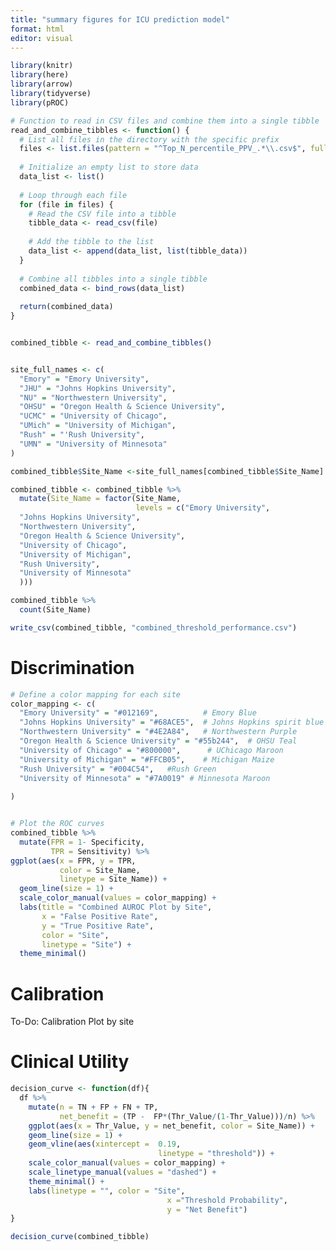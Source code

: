 ```yaml
---
title: "summary figures for ICU prediction model"
format: html
editor: visual
---
```


```r
library(knitr)
library(here)
library(arrow)
library(tidyverse)
library(pROC)
```

```r
# Function to read in CSV files and combine them into a single tibble
read_and_combine_tibbles <- function() {
  # List all files in the directory with the specific prefix
  files <- list.files(pattern = "^Top_N_percentile_PPV_.*\\.csv$", full.names = TRUE)
  
  # Initialize an empty list to store data
  data_list <- list()
  
  # Loop through each file
  for (file in files) {
    # Read the CSV file into a tibble
    tibble_data <- read_csv(file)
    
    # Add the tibble to the list
    data_list <- append(data_list, list(tibble_data))
  }
  
  # Combine all tibbles into a single tibble
  combined_data <- bind_rows(data_list)
  
  return(combined_data)
}


combined_tibble <- read_and_combine_tibbles()


site_full_names <- c(
  "Emory" = "Emory University",
  "JHU" = "Johns Hopkins University",
  "NU" = "Northwestern University",
  "OHSU" = "Oregon Health & Science University",
  "UCMC" = "University of Chicago",
  "UMich" = "University of Michigan",
  "Rush" = "'Rush University",
  "UMN" = "University of Minnesota"
)

combined_tibble$Site_Name <-site_full_names[combined_tibble$Site_Name]

combined_tibble <- combined_tibble %>%
  mutate(Site_Name = factor(Site_Name, 
                            levels = c("Emory University",
  "Johns Hopkins University",
  "Northwestern University",
  "Oregon Health & Science University",
  "University of Chicago",
  "University of Michigan",
  "Rush University",
  "University of Minnesota"
  )))

combined_tibble %>%
  count(Site_Name)
```
```r
write_csv(combined_tibble, "combined_threshold_performance.csv")
```

# Discrimination

```r

# Define a color mapping for each site
color_mapping <- c(
  "Emory University" = "#012169",          # Emory Blue
  "Johns Hopkins University" = "#68ACE5",  # Johns Hopkins spirit blue
  "Northwestern University" = "#4E2A84",   # Northwestern Purple
  "Oregon Health & Science University" = "#55b244",  # OHSU Teal
  "University of Chicago" = "#800000",      # UChicago Maroon
  "University of Michigan" = "#FFCB05",    # Michigan Maize
  "Rush University" = "#004C54",   #Rush Green
  "University of Minnesota" = "#7A0019" # Minnesota Maroon
  
)


# Plot the ROC curves
combined_tibble %>%
  mutate(FPR = 1- Specificity,
         TPR = Sensitivity) %>%
ggplot(aes(x = FPR, y = TPR, 
           color = Site_Name, 
           linetype = Site_Name)) +
  geom_line(size = 1) +
  scale_color_manual(values = color_mapping) +
  labs(title = "Combined AUROC Plot by Site",
       x = "False Positive Rate",
       y = "True Positive Rate",
       color = "Site",
       linetype = "Site") +
  theme_minimal()
```

# Calibration

To-Do: Calibration Plot by site

# Clinical Utility

```r
decision_curve <- function(df){
  df %>%
    mutate(n = TN + FP + FN + TP,
           net_benefit = (TP -  FP*(Thr_Value/(1-Thr_Value)))/n) %>%
    ggplot(aes(x = Thr_Value, y = net_benefit, color = Site_Name)) +
    geom_line(size = 1) + 
    geom_vline(aes(xintercept =  0.19, 
                                 linetype = "threshold")) +
    scale_color_manual(values = color_mapping) + 
    scale_linetype_manual(values = "dashed") +
    theme_minimal() + 
    labs(linetype = "", color = "Site",
                                   x ="Threshold Probability",
                                   y = "Net Benefit")
}

decision_curve(combined_tibble)
```
